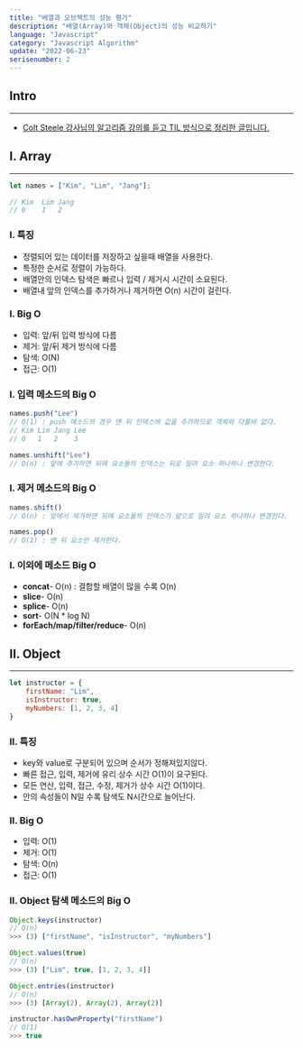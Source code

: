 ```yaml
---
title: "배열과 오브젝트의 성능 평가"
description: "배열(Array)와 객체(Object)의 성능 비교하기"
language: "Javascript"
category: "Javascript Algorithm"
update: "2022-06-23"
serisenumber: 2
---
```

## Intro
---
- [Colt Steele 강사님의 알고리즘 강의를 듣고 TIL 방식으로 정리한 글입니다.](https://www.udemy.com/course/js-algorithms-and-data-structures-masterclass/)

## I. Array
---

~~~js
let names = ["Kim", "Lim", "Jang"];

// Kim  Lim Jang
// 0    1   2
~~~

### I. 특징
- 정렬되어 있는 데이터를 저장하고 싶을때 배열을 사용한다.
- 특정한 순서로 정렬이 가능하다.
- 배열안의 인덱스 탐색은 빠르나 입력 / 제거시 시간이 소요된다.
- 배열내 앞의 인덱스를 추가하거나 제거하면 O(n) 시간이 걸린다.

### I. Big O
- 입력: 앞/뒤 입력 방식에 다름
- 제거: 앞/뒤 제거 방식에 다름
- 탐색: O(N)
- 접근: O(1)

### I. 입력 메소드의 Big O
~~~js
names.push("Lee")
// O(1) : push 메소드의 경우 맨 뒤 인덱스에 값을 추가하므로 객체와 다를바 없다.
// Kim Lim Jang Lee
// 0   1   2    3

names.unshift("Lee")
// O(n) : 앞에 추가하면 뒤에 요소들의 인덱스는 뒤로 밀려 요소 하나하나 변경한다.
~~~

### I. 제거 메소드의 Big O
~~~js
names.shift()
// O(n) : 앞에서 제거하면 뒤에 요소들의 인덱스가 앞으로 밀려 요소 하나하나 변경한다.

names.pop()
// O(1) : 맨 뒤 요소만 제거한다.
~~~

### I. 이외에 메소드 Big O
- <b>concat</b>- O(n) : 결합할 배열이 많을 수록 O(n)
- <b>slice</b>- O(n)
- <b>splice</b>- O(n)
- <b>sort</b>- O(N * log N)
- <b>forEach/map/filter/reduce</b>- O(n)

## II. Object
---

~~~js
let instructor = {
    firstName: "Lim",
    isInstructor: true,
    myNumbers: [1, 2, 3, 4]
}
~~~

### II. 특징
- key와 value로 구분되어 있으며 순서가 정해져있지않다.
- 빠른 접근, 입력, 제거에 유리 상수 시간 O(1)이 요구된다.
- 모든 연산, 입력, 접근, 수정, 제거가 상수 시간 O(1)이다.
- 안의 속성들이 N일 수록 탐색도 N시간으로 늘어난다.

### II. Big O 
- 입력: O(1)
- 제거: O(1)
- 탐색: O(n)
- 접근: O(1)

### II. Object 탐색 메소드의 Big O
~~~js
Object.keys(instructor)
// O(n)
>>> (3) ["firstName", "isInstructor", "myNumbers"]

Object.values(true)
// O(n)
>>> (3) ["Lim", true, [1, 2, 3, 4]]

Object.entries(instructor)
// O(n)
>>> (3) [Array(2), Array(2), Array(2)]

instructor.hasOwnProperty("firstName")
// O(1)
>>> true
~~~